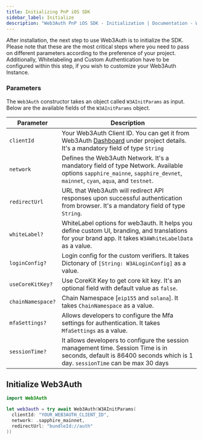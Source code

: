 ```yaml
---
title: Initializing PnP iOS SDK
sidebar_label: Initialize
description: "Web3Auth PnP iOS SDK - Initialization | Documentation - Web3Auth"
---
```



After installation, the next step to use Web3Auth is to initialize the SDK. Please note that these
are the most critical steps where you need to pass on different parameters according to the
preference of your project. Additionally, Whitelabeling and Custom Authentication have to be
configured within this step, if you wish to customize your Web3Auth Instance.

### Parameters

The `Web3Auth` constructor takes an object called `W3AInitParams` as input. Below are the available
fields of the `W3AInitParams` object.

| Parameter         | Description                                                                                                                                                             |
| ----------------- | ----------------------------------------------------------------------------------------------------------------------------------------------------------------------- |
| `clientId`        | Your Web3Auth Client ID. You can get it from Web3Auth [Dashboard](https://dashboard.web3auth.io/) under project details. It's a mandatory field of type `String`        |
| `network`         | Defines the Web3Auth Network. It's a mandatory field of type Network. Available options `sapphire_mainne`, `sapphire_devnet`, `mainnet`, `cyan`, `aqua`, and `testnet`. |
| `redirectUrl`     | URL that Web3Auth will redirect API responses upon successful authentication from browser. It's a mandatory field of type `String`.                                     |
| `whiteLabel?`     | WhiteLabel options for web3auth. It helps you define custom UI, branding, and translations for your brand app. It takes `W3AWhiteLabelData` as a value.                 |
| `loginConfig?`    | Login config for the custom verifiers. It takes Dictonary of `[String: W3ALoginConfig]` as a value.                                                                     |
| `useCoreKitKey?`  | Use CoreKit Key to get core kit key. It's an optional field with default value as `false`.                                                                              |
| `chainNamespace?` | Chain Namespace [`eip155` and `solana`]. It takes `ChainNamespace` as a value.                                                                                          |
| `mfaSettings?`    | Allows developers to configure the Mfa settings for authentication. It takes `MfaSettings` as a value.                                                                  |
| `sessionTime?`    | It allows developers to configure the session management time. Session Time is in seconds, default is 86400 seconds which is 1 day. `sessionTime` can be max 30 days    |

## Initialize Web3Auth

```swift
import Web3Auth

let web3auth = try await Web3Auth(W3AInitParams(
  clientId: "YOUR_WEB3AUTH_CLIENT_ID",
  network: .sapphire_mainnet,
  redirectUrl: "bundleId://auth"
))
```

